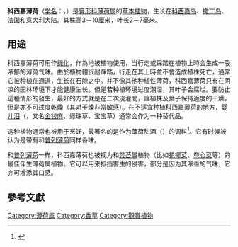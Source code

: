 {{Speciesbox 
| name = 科西嘉薄荷
| image = Mentha requienii 8601.JPG
| image_width = 250px
| image_caption = 科西嘉薄荷
| genus = Mentha
| species = requienii
| authority = Fischer ex [[乔治·边沁|Bentham]]
}}

'''科西嘉薄荷'''（[[学名|学名]]：{{lang|la|''Mentha requienii''}}，{{lang-en|Corsican mint}}）是[[脣形科|脣形科]][[薄荷属|薄荷属]]的[[草本植物|草本植物]]，生长在[[科西嘉岛|科西嘉岛]]、[[撒丁岛|撒丁岛]]、[[法国|法国]]和[[意大利|意大利]]大陆。其株高3－10厘米，叶长2－7毫米。

== 用途 ==
科西嘉薄荷可用作[[绿化|绿化]]，作為地被植物使用，当行走或踩踏在植物上時会生成一股浓郁的薄荷气味。由於植物體很耐踩踏，行走在其上時並不會造成植株死亡，通常它被种植在通道，生长在石隙之中。并不像其他种植性薄荷，科西嘉薄荷只有在阴凉的园林环境下才能健康生长。但是若种植环境过度潮湿，其叶子会腐烂。要防止這種情形的發生，最好的方式就是在二次浇灌間，讓植株及葉子保持適度的干燥，但是亦不可过度乾燥（其对干燥非常敏感）。在不适宜种植科西嘉薄荷的地方，[[婴儿泪|婴儿泪]]（''{{lang|la|Soleirolia soleirolii}}''，又名[[金钱麻|金钱麻]]、绿珠草、宝宝草）通常会作为一种替代品。

这种植物通常也被用于烹饪，最著名的是作为[[薄荷甜酒|薄荷甜酒]]（{{lang|fr|crème de menthe}}）的调料<ref>{{cite book |last=Quattrocchi |first=Umberto |authorlink=Umberto Quattrocchi |title=CRC World dictionary of plant names: Common names, Scientific Names, Eponyms, Sonyonyms, and Etymology |volume=III M-Q |year=1947- |publisher=CRC Press |page=1659}}</ref>。它有时候被认为是带有和[[普列薄荷|普列薄荷]]同样香味。

和[[普列薄荷|普列薄荷]]一样，科西嘉薄荷也被视为和[[芸苔属|芸苔属]]植物（比如[[花椰菜|花椰菜]]、[[卷心菜|卷心菜]]等）的最佳伴生薄荷属植物。它可以用来抵挡害虫的侵害，部分是因为其浓香的气味，它亦可增添其口感。

== 參考文獻 ==
{{reflist|2}}
{{Taxonbar|from=Q796685}}

[[Category:薄荷属|Category:薄荷属]]
[[Category:香草|Category:香草]]
[[Category:觀賞植物|Category:觀賞植物]]